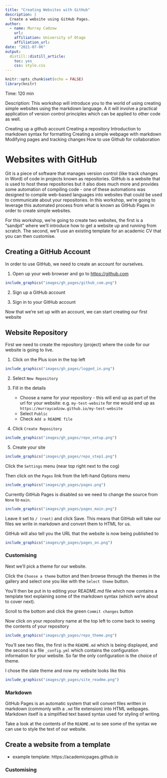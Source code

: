 ```yaml
---
title: "Creating Websites with GitHub"
description: |
  Create a website using GitHub Pages.
author:
  - name: Murray Cadzow 
    url: 
    affiliation: University of Otago
    affiliation_url: 
date: "2021-07-06"
output: 
  distill::distill_article:
    toc: yes
    css: style.css
---
```


```r
knitr::opts_chunk$set(echo = FALSE)
library(knitr)
```


Time: 120 min

Description: This workshop will introduce you to the world of using creating simple websites using the markdown language. A it will involve a practical application of version control principles which can be applied to other code as well.

Creating up a github account
Creating a repository
Introduction to markdown syntax for formatting
Creating a simple webpage with markdown
Modifying pages and tracking changes
How to use Github for collaboration

# Websites with GitHub

Git is a piece of software that manages version control (like track changes in Word) of code in projects known as repositories. GitHub is a website that is used to host these repositories but it also does much more and provides some automation of compiling code - one of these automations was designed to compile web-based languages into websites that could be used to communicate about your repositories. In this workshop, we're going to leverage this automated process from what is known as GitHub Pages in order to create simple websites.

For this workshop, we're going to create two websites, the first is a "sandpit" where we'll introduce how to get a website up and running from scratch. The second, we'll use an existing template for an academic CV that you can then customise.

## Creating a GitHub Account

In order to use GitHub, we need to create an account for ourselves.

1. Open up your web browser and go to [https://github.com](https://github.com)

```r
include_graphics("images/gh_pages/github_com.png")
```


2. Sign up a GitHub account

3. Sign in to your GitHub account

Now that we're set up with an account, we can start creating our first website

## Website Repository


First we need to create the repository (project) where the code for our website is going to live.

1. Click on the Plus icon in the top left

```r
include_graphics("images/gh_pages/logged_in.png")
```

2. Select `New Repository`

3. Fill in the details
    - Choose a name for your repository - this will end up as part of the url for your website: e.g. `my-test-website` for me would end up as `https://murraycadzow.github.io/my-test-website`
    - Select `Public`
    - Check `Add a README file`

4. Click `Create Repository`


```r
include_graphics("images/gh_pages/repo_setup.png")
```
5. Create your site

```r
include_graphics("images/gh_pages/repo_step1.png")
```

Click the `Settings` menu (near top right next to the cog)

Then click on the `Pages` link from the left-hand Options menu

```r
include_graphics("images/gh_pages/pages.png")
```

Currently GitHub Pages is disabled so we need to change the source from `None` to `main`. 

```r
include_graphics("images/gh_pages/pages_main.png")
```
Leave it set to `/ (root)` and click Save. This means that GitHub will take our files we write in markdown and convert them to HTML for us.

GitHub will also tell you the URL that the website is now being published to

```r
include_graphics("images/gh_pages/pages_on.png")
```



### Customising

Next we'll pick a theme for our website.

Click the `Choose a theme` button and then browse through the themes in the gallery and select one you like with the `Select theme` button.

You'll then be put in to editing your README.md file which now contains a template text explaining some of the markdown syntax (which we're about to cover next).

Scroll to the bottom and click the green `Commit changes` button

Now click on your repository name at the top left to come back to seeing the contents of your repository

```r
include_graphics("images/gh_pages/repo_theme.png")
```

You'll see two files, the first is the `README.md` which is being displayed, and the second is a file `_config.yml` which contains the configuration information for your website. So far the only configuration is the choice of theme.

I chose the slate theme and now my website looks like this

```r
include_graphics("images/gh_pages/site_readme.png")
```


### Markdown

GitHub Pages is an automatic system that will convert files written in markdown (commonly with a `.md` file extension) into HTML webpages. Markdown itself is a simplified text based syntax used for styling of writing.

Take a look at the contents of the `README.md` to see some of the syntax we can use to style the text of our website.



## Create a website from a template

- example template: https://academicpages.github.io


### Customising